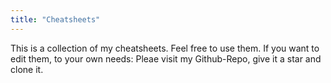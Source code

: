 ```yaml
---
title: "Cheatsheets"
---
```


This is a collection of my cheatsheets. Feel free to use them.
If you want to edit them, to your own needs: Pleae visit my Github-Repo, give it a star and clone it.
